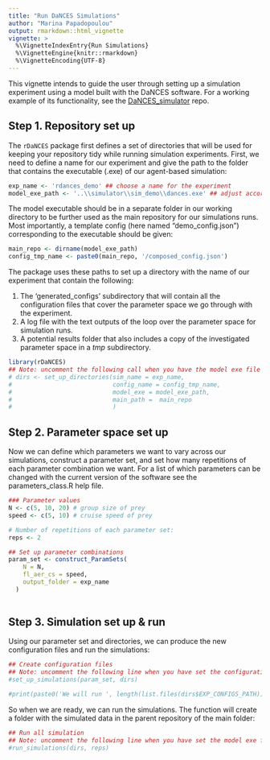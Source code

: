 ```yaml
---
title: "Run DaNCES Simulations"
author: "Marina Papadopoulou"
output: rmarkdown::html_vignette
vignette: >
  %\VignetteIndexEntry{Run Simulations}
  %\VignetteEngine{knitr::rmarkdown}
  %\VignetteEncoding{UTF-8}
---
```


This vignette intends to guide the user through setting up a simulation experiment using a model built with the DaNCES software. For a working example of its functionality, see the [DaNCES_simulator](https://github.com/marinapapa/DaNCES_simulator) repo.

## Step 1. Repository set up

The `rDaNCES` package first defines a set of directories that will be used for keeping your repository tidy while running simulation experiments.
First, we need to define a name for our experiment and give the path to the folder that contains the executable (.exe) of our agent-based simulation:

```r

exp_name <- 'rdances_demo' ## choose a name for the experiment
model_exe_path <- '..\\simulator\\sim_demo\\dances.exe' ## adjust accordingly

```

The model executable should be in a separate folder in our working directory to be further used as the main repository for our simulations runs.
Most importantly, a template config (here named "demo_config.json") corresponding to the executable should be given: 

```r

main_repo <- dirname(model_exe_path)
config_tmp_name <- paste0(main_repo, '/composed_config.json')

```
The package uses these paths to set up a directory with the name of our experiment that contain the following: 

1. The 'generated_configs' subdirectory that will contain all the configuration files that cover the parameter space we go through with the experiment.
2. A log file with the text outputs of the loop over the parameter space for simulation runs.
3. A potential results folder that also includes a copy of the investigated parameter space in a *tmp* subdirectory.


```r

library(rDaNCES)
## Note: uncomment the following call when you have the model exe file in the defined directory.
# dirs <- set_up_directories(sim_name = exp_name,
#                            config_name = config_tmp_name,
#                            model_exe = model_exe_path,
#                            main_path =  main_repo
#                            )

```

## Step 2. Parameter space set up

Now we can define which parameters we want to vary across our simulations, construct a parameter set, and set how many repetitions of each parameter combination we want. For a list of which parameters can be changed with the current version of the software see the parameters_class.R help file.

```r

### Parameter values
N <- c(5, 10, 20) # group size of prey
speed <- c(5, 10) # cruise speed of prey

# Number of repetitions of each parameter set:
reps <- 2

## Set up parameter combinations
param_set <- construct_ParamSets(
    N = N, 
    fl_aer_cs = speed, 
    output_folder = exp_name
  )
  
```

## Step 3. Simulation set up & run

Using our parameter set and directories, we can produce the new configuration files and run the simulations:

```r

## Create configuration files 
## Note: uncomment the following line when you have set the configuration template file in the defined directory.
#set_up_simulations(param_set, dirs)

#print(paste0('We will run ', length(list.files(dirs$EXP_CONFIGS_PATH)) * reps, ' simulations.'))

```
So when we are ready, we can run the simulations. The function will create a folder with the simulated data in the parent repository of the main folder:

```r
## Run all simulation
## Note: uncomment the following line when you have set the model exe file in the defined directory.
#run_simulations(dirs, reps)

```
